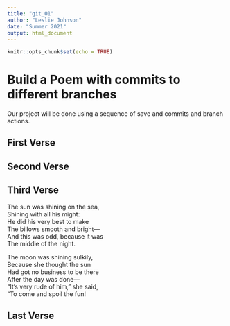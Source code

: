 ```yaml
---
title: "git_01"
author: "Leslie Johnson"
date: "Summer 2021"
output: html_document
---
```


```r
knitr::opts_chunk$set(echo = TRUE)
```
# Build a Poem with commits to different branches
Our project will be done using a sequence of save and commits and branch actions.
<!-- Do not modify or change any text in "!--" bracketed areas such as this --- these are instructions to
you, if you change any of this the git program will notice it and compromise your git merging strategy !-->

## First Verse 
<!--Put the first five lines of a poem by Lewis Carrol in this section!-->

## Second Verse
<!--Put the first five lines of a poem by Robert Frost here!-->

## Third Verse
<!--Put the first two verses of The Walrus and the Carpenter here!-->

The sun was shining on the sea,                      
Shining with all his might:                      
He did his very best to make                      
The billows smooth and bright—                      
And this was odd, because it was                      
The middle of the night.                      

The moon was shining sulkily,                    
Because she thought the sun                    
Had got no business to be there                    
After the day was done—                    
“It’s very rude of him,” she said,                    
“To come and spoil the fun!                    

## Last Verse
<!--Put a short poem of your choice 8-20 lines,here!-->
